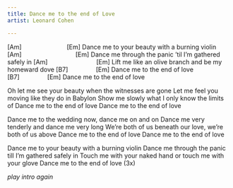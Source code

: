```yaml
---
title: Dance me to the end of Love
artist: Leonard Cohen

---
```


[Am]                          [Em]
Dance me to your beauty with a burning violin
[Am]                               [Em]
Dance me through the panic 'til I'm gathered safely in
[Am]                            [Em]
Lift me like an olive branch and be my homeward dove
[B7]                [Em]
Dance me to the end of love
[B7]                [Em]
Dance me to the end of love

Oh let me see your beauty when the witnesses are gone 
Let me feel you moving like they do in Babylon 
Show me slowly what I only know the limits of 
Dance me to the end of love 
Dance me to the end of love 

Dance me to the wedding now, dance me on and on 
Dance me very tenderly and dance me very long 
We're both of us beneath our love, we're both of us above 
Dance me to the end of love 
Dance me to the end of love

Dance me to your beauty with a burning violin 
Dance me through the panic till I'm gathered safely in 
Touch me with your naked hand or touch me with your glove 
Dance me to the end of love (3x)

*play intro again*

